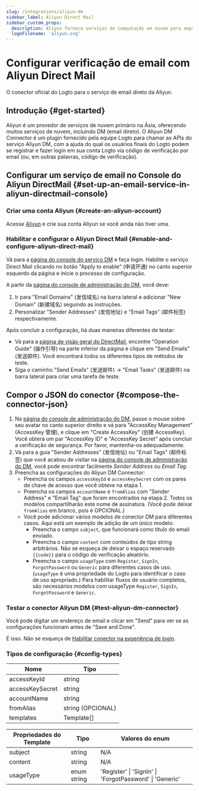 ```yaml
---
slug: /integrations/aliyun-dm
sidebar_label: Aliyun Direct Mail
sidebar_custom_props:
  description: Aliyun fornece serviços de computação em nuvem para empresas online.
  logoFilename: 'aliyun.svg'
---
```



# Configurar verificação de email com Aliyun Direct Mail

O conector oficial do Logto para o serviço de email direto da Aliyun.

<GuideTip />

## Introdução \{#get-started}

Aliyun é um provedor de serviços de nuvem primário na Ásia, oferecendo muitos serviços de nuvem, incluindo DM (email direto). O Aliyun DM Connector é um plugin fornecido pela equipe Logto para chamar as APIs do serviço Aliyun DM, com a ajuda do qual os usuários finais do Logto podem se registrar e fazer login em sua conta Logto via código de verificação por email (ou, em outras palavras, código de verificação).

## Configurar um serviço de email no Console do Aliyun DirectMail \{#set-up-an-email-service-in-aliyun-directmail-console}

### Criar uma conta Aliyun \{#create-an-aliyun-account}

Acesse [Aliyun](https://aliyun.com/) e crie sua conta Aliyun se você ainda não tiver uma.

### Habilitar e configurar o Aliyun Direct Mail \{#enable-and-configure-aliyun-direct-mail}

Vá para a [página do console do serviço DM](https://www.aliyun.com/product/directmail) e faça login. Habilite o serviço Direct Mail clicando no botão "Apply to enable" (申请开通) no canto superior esquerdo da página e inicie o processo de configuração.

A partir da [página do console de administração do DM](https://dm.console.aliyun.com/), você deve:

1. Ir para "Email Domains" (发信域名) na barra lateral e adicionar "New Domain" (新建域名) seguindo as instruções.
2. Personalizar "Sender Addresses" (发信地址) e "Email Tags" (邮件标签) respectivamente.

Após concluir a configuração, há duas maneiras diferentes de testar:

- Vá para a [página de visão geral do DirectMail](https://dm.console.aliyun.com/), encontre "Operation Guide" (操作引导) na parte inferior da página e clique em "Send Emails" (发送邮件). Você encontrará todos os diferentes tipos de métodos de teste.
- Siga o caminho "Send Emails" (发送邮件) -> "Email Tasks" (发送邮件) na barra lateral para criar uma tarefa de teste.

## Compor o JSON do conector \{#compose-the-connector-json}

1. Na [página do console de administração do DM](https://dm.console.aliyun.com/), passe o mouse sobre seu avatar no canto superior direito e vá para "AccessKey Management" (AccessKey 管理), e clique em "Create AccessKey" (创建 AccessKey). Você obterá um par "AccessKey ID" e "AccessKey Secret" após concluir a verificação de segurança. Por favor, mantenha-os adequadamente.
2. Vá para a guia "Sender Addresses" (发信地址) ou "Email Tags" (邮件标签) que você acabou de visitar na [página do console de administração do DM](https://dm.console.aliyun.com/), você pode encontrar facilmente _Sender Address_ ou _Email Tag_.
3. Preencha as configurações do Aliyun DM Connector:
   - Preencha os campos `accessKeyId` e `accessKeySecret` com os pares de chave de acesso que você obteve na etapa 1.
   - Preencha os campos `accountName` e `fromAlias` com "Sender Address" e "Email Tag" que foram encontrados na etapa 2. Todos os modelos compartilharão este nome de assinatura. (Você pode deixar `fromAlias` em branco, pois é OPCIONAL.)
   - Você pode adicionar vários modelos de conector DM para diferentes casos. Aqui está um exemplo de adição de um único modelo:
     - Preencha o campo `subject`, que funcionará como título do email enviado.
     - Preencha o campo `content` com conteúdos de tipo string arbitrários. Não se esqueça de deixar o espaço reservado `{{code}}` para o código de verificação aleatório.
     - Preencha o campo `usageType` com `Register`, `SignIn`, `ForgotPassword` ou `Generic` para diferentes casos de uso. (`usageType` é uma propriedade do Logto para identificar o caso de uso apropriado.) Para habilitar fluxos de usuário completos, são necessários modelos com usageType `Register`, `SignIn`, `ForgotPassword` e `Generic`.

### Testar o conector Aliyun DM \{#test-aliyun-dm-connector}

Você pode digitar um endereço de email e clicar em "Send" para ver se as configurações funcionam antes de "Save and Done".

É isso. Não se esqueça de [Habilitar conector na experiência de login](/connectors/email-connectors/#enable-email-sign-up-or-sign-in).

### Tipos de configuração \{#config-types}

| Nome            | Tipo              |
| --------------- | ----------------- |
| accessKeyId     | string            |
| accessKeySecret | string            |
| accountName     | string            |
| fromAlias       | string (OPCIONAL) |
| templates       | Template[]        |

| Propriedades do Template | Tipo        | Valores do enum                                         |
| ------------------------ | ----------- | ------------------------------------------------------- |
| subject                  | string      | N/A                                                     |
| content                  | string      | N/A                                                     |
| usageType                | enum string | 'Register' \| 'SignIn' \| 'ForgotPassword' \| 'Generic' |
